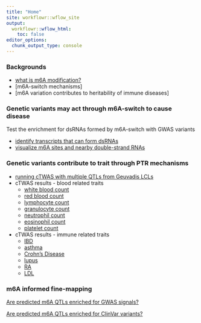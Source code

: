 ```yaml
---
title: "Home"
site: workflowr::wflow_site
output:
  workflowr::wflow_html:
    toc: false
editor_options:
  chunk_output_type: console
---
```


### Backgrounds 
* [what is m6A modification?](m6A_characteristics.html)
* [m6A-switch mechanisms]
* [m6A variation contributes to heritability of immune diseases]

### Genetic variants may act through m6A-switch to cause disease
Test the enrichment for dsRNAs formed by m6A-switch with GWAS variants 

* [identify transcripts that can form dsRNAs](check_double_strand.html)
* [visualize m6A sites and nearby double-strand RNAs](learn_gviz.html)

### Genetic variants contribute to trait through PTR mechanisms

* [running cTWAS with multiple QTLs from Geuvadis LCLs](learn_ctwas.html)
* cTWAS results - blood related traits 
    - [white blood count](wbc_m6A_output_hg19.html)
    - [red blood count](rbc_m6A_output_hg19.html)
    - [lymphocyte count](lymph_m6A_output_hg19.html)
    - [granulocyte count](granulo_m6A_output_hg19.html)
    - [neutrophil count](neutroph_m6A_output_hg19.html)
    - [eosinophil count](eosinoph_m6A_output_hg19.html)
    - [platelet count](platelet_m6A_output_hg19.html)
    
 * cTWAS results - immune related traits   
    - [IBD](IBD_m6A_output_hg19.html)
    - [asthma](asthma_m6A_output_hg19.html)
    - [Crohn's Disease](CD_m6A_output_hg19.html)
    - [lupus](lupus_m6A_output_hg19.html)
    - [RA](RA_m6A_output_hg19.html)
    - [LDL](LDL_m6A_output_hg19.html)
  
### m6A informed fine-mapping
[Are predicted m6A QTLs enriched for GWAS signals?](predicted_m6A_QTLs_enrichment_GWAS.html)

[Are predicted m6A QTLs enriched for ClinVar variants?](predicted_m6A_QTLs_enrichment_ClinVars.html)
